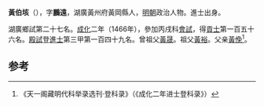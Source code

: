 '''黃伯垓'''（{{bd|1428年||？}}），字'''鵬遠'''，湖廣黃州府黃岡縣人，[[明朝|明朝]]政治人物。進士出身。

湖廣鄉試第二十七名。[[成化|成化]]二年（1466年），參加丙戌科[[會試|會試]]，得[[貢士|貢士]]第一百五十六名。[[殿試|殿試]]登[[進士|進士]]第三甲第一百四十九名。曾祖父[[黃晟|黃晟]]。祖父[[黃裕|黃裕]]。父亲[[黃俛|黃俛]]<ref>《天一阁藏明代科举录选刊·登科录》（《成化二年进士登科录》）</ref>。

==参考==
{{reflist}}
{{明朝人物小作品}}
{{成化二年丙戌科殿試金榜}}